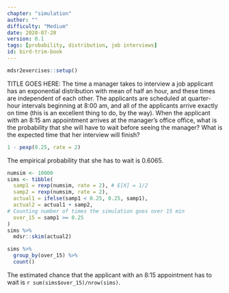 ```yaml
---
chapter: "simulation"
author: ""
difficulty: "Medium"
date: 2020-07-20 
version: 0.1
tags: [probability, distribution, job interviews]
id: bird-trim-book
---
```


```r
mdsr2exercises::setup()
```

TITLE GOES HERE: The time a manager takes to interview a job applicant has an exponential distribution with mean of half an hour, and these times are independent of each other.  The applicants are scheduled at quarter-hour intervals beginning at 8:00 am, and all of the applicants arrive exactly on time (this is an excellent thing to do, by the way).  When the applicant with an 8:15 am appointment arrives at the manager's office office, what is the probability that she will have to wait before seeing the manager?  What is the expected time that her interview will finish?

<!--begin-answer-->
```r
1 - pexp(0.25, rate = 2)
```
The empirical probability that she has to wait is 0.6065.

```r
numsim <- 10000
sims <- tibble(
  samp1 = rexp(numsim, rate = 2), # E[X] = 1/2
  samp2 = rexp(numsim, rate = 2),
  actual1 = ifelse(samp1 < 0.25, 0.25, samp1),
  actual2 = actual1 + samp2,
# Counting number of times the simulation goes over 15 min
  over_15 = samp1 >= 0.25
)
sims %>%
  mdsr::skim(actual2)

sims %>%
  group_by(over_15) %>%
  count()
```



The estimated chance that the applicant with an 8:15 appointment has to wait is `r sum(sims$over_15)/nrow(sims)`.

<!--end-answer-->


